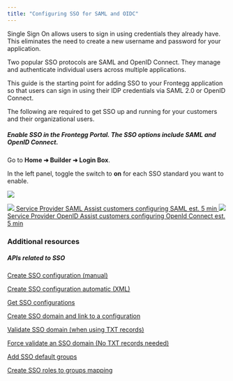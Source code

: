 ```yaml
---
title: "Configuring SSO for SAML and OIDC"
---
```


Single Sign On allows users to sign in using credentials they already have. This eliminates the need to create a new username and password for your application. 

Two popular SSO protocols are SAML and OpenID Connect. They manage and authenticate individual users across multiple applications.

This guide is the starting point for adding SSO to your Frontegg application so that users can sign in using their IDP credentials via SAML 2.0 or OpenID Connect. 

The following are required to get SSO up and running for your customers and their organizational users.

##### Enable SSO in the Frontegg Portal. The SSO options include SAML and OpenID Connect.

Go to **Home ➜ Builder ➜ Login Box**.

In the left panel, toggle the switch to **on** for each SSO standard you want to enable.  
  
![](/images/76d769b-image_74.png)

[ ![](/images/81c072b-Screen_Shot_2021-11-19_at_12.44.31.png) Service Provider SAML Assist customers configuring SAML est. 5 min ](https://docs.frontegg.com/v2.0.1/docs/configuring-saml) [ ![](/images/68ae8c3-Screen_Shot_2021-11-19_at_12.44.59.png) Service Provider OpenID Assist customers configuring OpenId Connect est. 5 min ](https://docs.frontegg.com/v2.0.1/docs/configuring-openid-connect) 

### Additional resources

##### APIs related to SSO

[Create SSO configuration (manual)](/reference/ssoconfigurationcontrollerv1%5Fcreatessoconfiguration)

[Create SSO configuration automatic (XML)](/reference/ssoconfigurationcontrollerv1%5Fcreatessoconfigurationbymetadata)

[Get SSO configurations](/reference/ssoconfigurationcontrollerv1%5Fgetssoconfigurations)

[Create SSO domain and link to a configuration](/reference/ssodomaincontrollerv1%5Fcreatessodomain)

[Validate SSO domain (when using TXT records)](/reference/ssodomaincontrollerv1%5Fdeletessodomain)

[Force validate an SSO domain (No TXT records needed)](/reference/vendoronlyssoconfigurationcontrollerv1%5Fforcessodomainvalidation)

[Add SSO default groups](/reference/ssorolescontrollerv1%5Fsetssodefaultroles)

[Create SSO roles to groups mapping](/reference/ssogroupscontrollerv1%5Fcreatessogroup)